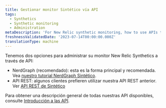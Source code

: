 ```yaml
---
title: Gestionar monitor Sintético vía API
tags:
  - Synthetics
  - Synthetic monitoring
  - Administration
metaDescription: 'For New Relic synthetic monitoring, how to use APIs to manage monitors.'
freshnessValidatedDate: '2023-07-14T00:00:00.000Z'
translationType: machine
---
```


Tenemos dos opciones para administrar su monitor New Relic Synthetics a través de API:

* NerdGraph (recomendado): esta es la forma principal y recomendada. Vea [nuestro tutorial NerdGraph Sintético](/docs/apis/nerdgraph/examples/nerdgraph-synthetics-tutorial).
* API REST: algunos clientes prefieren utilizar nuestra API REST anterior. Ver [API REST de Sintético](/docs/apis/synthetics-rest-api/monitor-examples/manage-synthetics-monitors-rest-api)

Para obtener una descripción general de todas nuestras API disponibles, consulte [Introducción a las API](/docs/apis/getting-started/introduction-new-relic-apis).